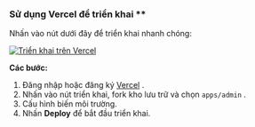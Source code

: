 ### Sử dụng Vercel để triển khai \*\*

Nhấn vào nút dưới đây để triển khai nhanh chóng:

[![Triển khai trên Vercel](https://vercel.com/button)](https://vercel.com/new/clone?demo-description=PPanel%20là%20một%20công%20cụ%20proxy%20mở%20nguồn%20thuần%20khiết%2C%20chuyên%20nghiệp%2C%20và%20hoàn%20hảo%2C%20được%20thiết%20kế%20để%20trở%20thành%20lựa%20chọn%20lý%20tưởng%20của%20bạn%20cho%20việc%20học%20tập%20và%20sử%20dụng%20thực%20tiễn&demo-image=https%3A%2F%2Furlscan.io%2Fliveshot%2F%3Fwidth%3D1920%26height%3D1080%26url%3Dhttps%3A%2F%2Fadmin.ppanel.dev&demo-title=PPanel%20Admin%20Web&demo-url=https%3A%2F%2Fadmin.ppanel.dev%2F&from=.&project-name=ppanel-admin-web&repository-name=ppanel-web&repository-url=https%3A%2F%2Fgithub.com%2Fperfect-panel%2Fppanel-web&root-directory=apps%2Fadmin&skippable-integrations=1)

**Các bước:**

1. Đăng nhập hoặc đăng ký [Vercel](https://vercel.com/) .
2. Nhấn vào nút triển khai, fork kho lưu trữ và chọn `apps/admin` .
3. Cấu hình biến môi trường.
4. Nhấn **Deploy** để bắt đầu triển khai.


<Giscus />
